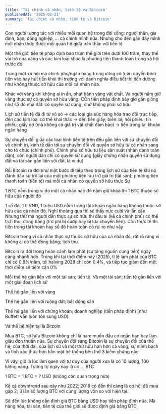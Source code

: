 ```yaml
---
title: 'Tài chính cá nhân, tiền tệ và Bitcoin'
publishedAt: '2025-02-21'
summary: 'Tài chính cá nhân, tiền tệ và Bitcoin'
---
```


Con người tương tác với nhiều mối quan hệ trong đời sống: người thân, gia đình, bạn, đồng nghiệp, ... cả chính mình nữa.
Nhưng cho đến gần đây mình mới nhận thức được mối quan hệ giữa bản thân với tiền tệ

Một thế giới tiền tệ pháp định bao trùm thế giới trên dưới 100 trăm, thay thế vai trò của vàng và các kim loại
khác là phương tiện thanh toán trong xã hội trước đó 

Trong một xã hội mà chính phủ/ngân hàng trung ương có toàn quyền bơm tiền vào hay hút tiền khỏi thị trường với danh nghĩa
điều tiết thì tiền dường như không thuộc sở hữu của mỗi cá nhân nữa. 

Khác với vàng khi không ai in ấn, phát hành vàng vật chất. Và người nắm giữ vàng thực sự có quyền sở hữu vàng. CÒn tiền
pháp định bây giờ gần giống như sổ đỏ nhà đất: có quyền sử dụng, chứ không phải sở hữu

Lịch sử tiền tệ đã đi từ vỏ sò -> các loại gia súc hàng hóa trao đổi trực tiếp, đến các kim loại có thể khai thác -> đến
tiền giấy; biên lai; hối phiếu; tín phiếu; giấy nợ (mà không có giá trị vật chất đảm bảo) -> tiền trong tài khoản ngân hàng

Sự chuyển đồi giữa các loại hình tiền tệ trên đều gắn liền với sự chuyển đổi về chính trị, kinh tế dẫn tới sự chuyển đổi về
quyền sở hữu từ cá nhân sang cho tổ chức (chính phủ). Chính phủ sở hữu tư liệu sản xuất (nhân danh toàn dân), còn người dân 
chỉ có quyền sử dụng [giấy chứng nhận quyền sử dụng đất và tài sản gắn liền với đất, là ví dụ]

Rồi Bitcoin ra đời như một bước đi tiếp theo trong lịch sử của tiền tệ khi nó đánh dấu sự trở lại của một 
phương tiện lưu trữ giá trị (tài sản); phương tiện thanh toán (tiền tệ) mà mỗi cá nhân có quyền sở hữu thực Sự

1 BTC nằm trong ví do một cá nhân nào đó nắm giữ khóa thì 1 BTC thuộc sở hữu của người đó

1 sổ đỏ, 1 tỉ VND, 1 triệu USD nằm trong tài khoản ngân hàng không thuộc sở hữu của cá nhân đó.
Nghĩ thoáng qua thì sẽ thấy nực cười và lấn cấn. Nhưng thứ mà người dân thực sự sở hữu thì đâu ai (kể cả chính phủ) có thể tịch thu;
đóng băng (trừ phi bị cướp hay bị lừa chuyển tiền). Còn thực tế thì tiền trong tài khoản hay sổ đỏ hoàn toàn có rủi ro như vậy

Bitcoin trong ví cá nhân thực sự thuộc sở hữu của cá nhân đó, rất rõ ràng vì không ai có thể đóng băng; tịch thu.

Bitcoin ra đời trong hoàn cảnh lạm phát (sự tăng nguồn cung tiền) ngày càng nhanh hơn. Trong khi tại thời điểm này (2025), tỉ lệ 
lạm phát của BTC chỉ có 0.8%/năm, tới halving 2028 chỉ còn 0.4%, và tiếp tục giảm đến một thời điểm sẽ tiệm cận 0% 

Mỗi thế hệ gắn liền với một tài sản; tiền tệ. Và một tài sản; tiền tệ gắn liền với một giai đoạn lịch sử

Thế hệ gắn liền với vàng

Thế hệ gắn liền với ruộng đất; bất động sản

Thế hệ găn liền với chứng khoán; doanh nghiệp (tiền pháp định) [như Buffett vẫn luôn tôn sùng USD]

Và thế hệ hiện tại là Bitcoin

Mua BTC, sở hữu Bitcoin không chỉ là ham muốn đầu cơ ngắn hạn hay làm giàu đơn thuần nữa. Sự chuyển đổi sang Bitcoin 
là sự chuyển đổi của thế hệ, của thời đại, của lịch sử và một thứ hữu hạn hơn cả vàng; sự minh bạch và tính xác thực hơn hẳn một 
hệ thống bên thứ 3 kiểm chứng nào

Vì vậy, giờ là lúc làm quen với tư duy của người xưa là có 10 lượng, 100 lượng vàng. Tương tự ngày nay là có ... BTC

1 BTC = 1 BTC = ? USD (không còn quan trọng nữa)

Kể cả downtrend sau này như 2022; 2018 có đến thì càng là cơ hội để mua gấp 2; 3 lần số lượng BTC với cùng lượng vốn so với hiện tại.

Sẽ đến lúc không cần định giá BTC bằng USD hay tiền pháp định nữa. Mà hàng hóa, tài sản, tiền tệ của thế giới sẽ
được định giá bằng BTC



